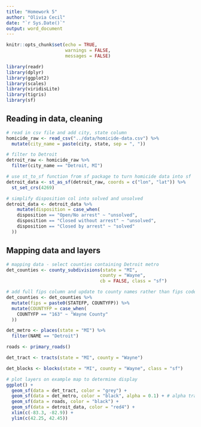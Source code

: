 ```yaml
---
title: "Homework 5"
author: "Olivia Cecil"
date: "`r Sys.Date()`"
output: word_document
---
```


```r
knitr::opts_chunk$set(echo = TRUE,
                      warnings = FALSE,
                      messages = FALSE)
```

```r
library(readr)
library(dplyr)
library(ggplot2)
library(scales)
library(viridisLite)
library(tigris)
library(sf)
```

## Reading in data, cleaning

```r

# read in csv file and add city, state column
homicide_raw <- read_csv("../data/homicide-data.csv") %>% 
  mutate(city_name = paste(city, state, sep = ", "))

# filter to Detroit
detroit_raw <- homicide_raw %>% 
  filter(city_name == "Detroit, MI")

# use st_to_sf function from sf package to turn homicide data into sf
detroit_data <- st_as_sf(detroit_raw, coords = c("lon", "lat")) %>% 
  st_set_crs(4269)

# simplify disposition col into solved and unsolved
detroit_data <- detroit_data %>% 
    mutate(disposition = case_when(
    disposition == "Open/No arrest" ~ "unsolved",
    disposition == "Closed without arrest" ~ "unsolved",
    disposition == "Closed by arrest" ~ "solved"
  ))

```


## Mapping data and layers

```r

# mapping data - select counties containing Detroit metro
det_counties <- county_subdivisions(state = "MI", 
                                   county = "Wayne", 
                                   cb = FALSE, class = "sf")

# add full fips column and update to county names rather than fips codes
det_counties <- det_counties %>% 
  mutate(fips = paste0(STATEFP, COUNTYFP)) %>% 
  mutate(COUNTYFP = case_when(
    COUNTYFP == "163" ~ "Wayne County"
  ))

det_metro <- places(state = "MI") %>% 
  filter(NAME == "Detroit")

roads <- primary_roads()

det_tract <- tracts(state = "MI", county = "Wayne")

det_blocks <- blocks(state = "MI", county = "Wayne", class = "sf")

# plot layers on example map to determine display
ggplot() +
  geom_sf(data = det_tract, color = "grey") +
  geom_sf(data = det_metro, color = "black", alpha = 0.1) + # alpha transparency
  geom_sf(data = roads, color = "black") +
  geom_sf(data = detroit_data, color = "red4") +
  xlim(c(-83.3, -82.9)) +
  ylim(c(42.25, 42.45))

```



